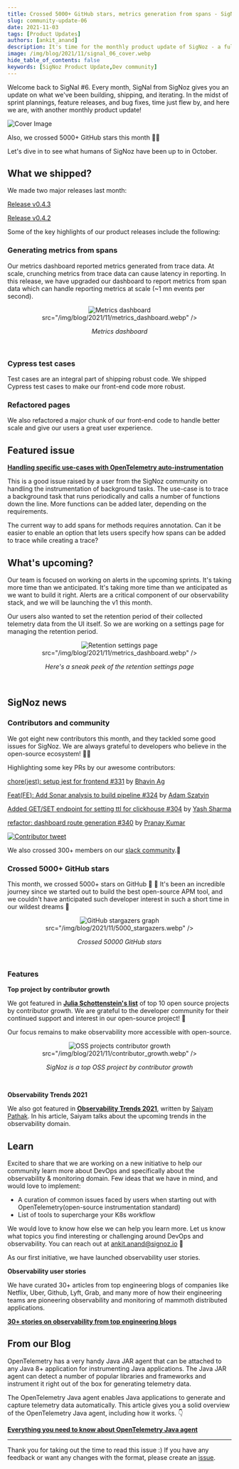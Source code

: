 ```yaml
---
title: Crossed 5000+ GitHub stars, metrics generation from spans - SigNal 06
slug: community-update-06
date: 2021-11-03
tags: [Product Updates]
authors: [ankit_anand]
description: It's time for the monthly product update of SigNoz - a full-stack open-source and observability tool. Find out what we've been upto at SigNoz during October, 2021.
image: /img/blog/2021/11/signal_06_cover.webp
hide_table_of_contents: false
keywords: [SigNoz Product Update,Dev community]
---
```


<head>
  <link rel="canonical" href="https://signoz.io/blog/community-update-06/"/>
</head>

Welcome back to SigNal #6. Every month, SigNal from SigNoz gives you an update on what we've been building, shipping, and iterating. In the midst of sprint plannings, feature releases, and bug fixes, time just flew by, and here we are, with another monthly product update!



![Cover Image](/img/blog/2021/11/signal_06_cover.webp)

Also, we crossed 5000+ GitHub stars this month 🚀😎

Let's dive in to see what humans of SigNoz have been up to in October.

## What we shipped?

We made two major releases last month:

[Release v0.4.3](https://github.com/SigNoz/signoz/releases/tag/v0.4.3)

[Release v0.4.2](https://github.com/SigNoz/signoz/releases/tag/v0.4.2)

Some of the key highlights of our product releases include the following:

### Generating metrics from spans

Our metrics dashboard reported metrics generated from trace data. At scale, crunching metrics from trace data can cause latency in reporting. In this release, we have upgraded our dashboard to report metrics from span data which can handle reporting metrics at scale (~1 mn events per second).

<figure data-zoomable align='center'>
    <img className="box-shadowed-image"
   alt="Metrics dashboard"
   
   src="/img/blog/2021/11/metrics_dashboard.webp"
   />
<figcaption><i>Metrics dashboard</i></figcaption>
</figure>
<br/>

### Cypress test cases

Test cases are an integral part of shipping robust code. We shipped Cypress test cases to make our front-end code more robust.

### Refactored pages

We also refactored a major chunk of our front-end code to handle better scale and give our users a great user experience.

## Featured issue

**[Handling specific use-cases with OpenTelemetry auto-instrumentation](https://github.com/SigNoz/signoz/issues/345)**

This is a good issue raised by a user from the SigNoz community on handling the instrumentation of background tasks. The use-case is to trace a background task that runs periodically and calls a number of functions down the line. More functions can be added later, depending on the requirements.

The current way to add spans for methods requires annotation. Can it be easier to enable an option that lets users specify how spans can be added to trace while creating a trace?

## What's upcoming?

Our team is focused on working on alerts in the upcoming sprints. It's taking more time than we anticipated. It's taking more time than we anticipated as we want to build it right. Alerts are a critical component of our observability stack, and we will be launching the v1 this month.

Our users also wanted to set the retention period of their collected telemetry data from the UI itself. So we are working on a settings page for managing the retention period.

<figure data-zoomable align='center'>
    <img className="box-shadowed-image"
   alt="Retention settings page"
   
   src="/img/blog/2021/11/metrics_dashboard.webp"
   />
<figcaption><i>Here's a sneak peek of the retention settings page</i></figcaption>
</figure>
<br/>

## SigNoz news

### Contributors and community

We got eight new contributors this month, and they tackled some good issues for SigNoz. We are always grateful to developers who believe in the open-source ecosystem! 🥳🚀

Highlighting some key PRs by our awesome contributors:

[chore(jest): setup jest for frontend #331](https://github.com/SigNoz/signoz/pull/331) by [Bhavin Ag](https://github.com/SigNoz/signoz/pull/331)

[Feat(FE): Add Sonar analysis to build pipeline #324](https://github.com/SigNoz/signoz/pull/324) by [Adam Szatyin](https://github.com/szatyinadam)

[Added GET/SET endpoint for setting ttl for clickhouse #304](https://github.com/SigNoz/signoz/pull/304) by [Yash Sharma](https://github.com/yashrsharma44)

[refactor: dashboard route generation #340](https://github.com/SigNoz/signoz/pull/340) by [Pranay Kumar](https://github.com/pranayrauthu)

<div class="text--center">

[![Contributor tweet](/img/blog/2021/11/contributor_tweet.webp)](https://twitter.com/estee_tey/status/1453294489167085577)

</div>

We also crossed 300+ members on our [slack community](https://signoz.io/slack).🥳

### **Crossed 5000+ GitHub stars**

This month, we crossed 5000+ stars on GitHub 🚀 🎉 It's been an incredible journey since we started out to build the best open-source APM tool, and we couldn't have anticipated such developer interest in such a short time in our wildest dreams 🥳

<figure data-zoomable align='center'>
    <img className="box-shadowed-image"
   alt="GitHub stargazers graph"
   
   src="/img/blog/2021/11/5000_stargazers.webp"
   />
<figcaption><i>Crossed 50000 GitHub stars</i></figcaption>
</figure>
<br/>

### Features

**Top project by contributor growth**

We got featured in **[Julia Schottenstein's list](https://osschott.metabaseapp.com/public/dashboard/ece8baa7-77fe-4246-abea-4b4d94896631)** of top 10 open source projects by contributor growth. We are grateful to the developer community for their continued support and interest in our open-source project! 🤗

Our focus remains to make observability more accessible with open-source.

<figure data-zoomable align='center'>
    <img className="box-shadowed-image"
   alt="OSS projects contributor growth"
   
   src="/img/blog/2021/11/contributor_growth.webp"
   />
<figcaption><i>SigNoz is a top OSS project by contributor growth</i></figcaption>
</figure>
<br/>

**Observability Trends 2021**

We also got featured in **[Observability Trends 2021](https://www.civo.com/blog/observability-trends-2021)**, written by [Saiyam Pathak](https://twitter.com/SaiyamPathak). In his article, Saiyam talks about the upcoming trends in the observability domain.

## Learn

Excited to share that we are working on a new initiative to help our community learn more about DevOps and specifically about the observability & monitoring domain. Few ideas that we have in mind, and would love to implement:

- A curation of common issues faced by users when starting out with OpenTelemetry(open-source instrumentation standard)
- List of tools to supercharge your K8s workflow

We would love to know how else we can help you learn more. Let us know what topics you find interesting or challenging around DevOps and observability. You can reach out at ankit.anand@signoz.io 🙌

As our first initiative, we have launched observability user stories.

**Observability user stories**

We have curated 30+ articles from top engineering blogs of companies like Netflix, Uber, Github, Lyft, Grab, and many more of how their engineering teams are pioneering observability and monitoring of mammoth distributed applications.

**[30+ stories on observability from top engineering blogs](https://signoz.io/learn/user-stories)**

## From our Blog

OpenTelemetry has a very handy Java JAR agent that can be attached to any Java 8+ application for instrumenting Java applications. The Java JAR agent can detect a number of popular libraries and frameworks and instrument it right out of the box for generating telemetry data.

The OpenTelemetry Java agent enables Java applications to generate and capture telemetry data automatically. This article gives you a solid overview of the OpenTelemetry Java agent, including how it works. 👇

**[Everything you need to know about OpenTelemetry Java agent](https://signoz.io/opentelemetry/java-agent/)**

---

Thank you for taking out the time to read this issue :) If you have any feedback or want any changes with the format, please create an [issue](https://github.com/SigNoz/signoz/issues).
